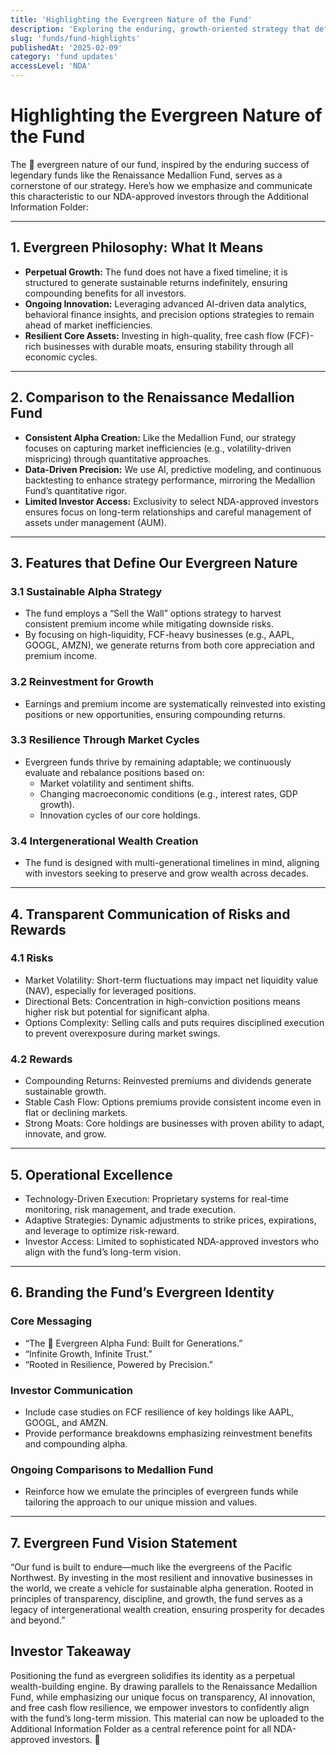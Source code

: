 ```yaml
---
title: 'Highlighting the Evergreen Nature of the Fund'
description: 'Exploring the enduring, growth-oriented strategy that defines our evergreen fund.'
slug: 'funds/fund-highlights'
publishedAt: '2025-02-09'
category: 'fund updates'
accessLevel: 'NDA'
---
```


# Highlighting the Evergreen Nature of the Fund

The 🌲 evergreen nature of our fund, inspired by the enduring success of legendary funds like the Renaissance Medallion Fund, serves as a cornerstone of our strategy. Here’s how we emphasize and communicate this characteristic to our NDA-approved investors through the Additional Information Folder:

---

## 1. Evergreen Philosophy: What It Means

- **Perpetual Growth:** The fund does not have a fixed timeline; it is structured to generate sustainable returns indefinitely, ensuring compounding benefits for all investors.
- **Ongoing Innovation:** Leveraging advanced AI-driven data analytics, behavioral finance insights, and precision options strategies to remain ahead of market inefficiencies.
- **Resilient Core Assets:** Investing in high-quality, free cash flow (FCF)-rich businesses with durable moats, ensuring stability through all economic cycles.

---

## 2. Comparison to the Renaissance Medallion Fund

- **Consistent Alpha Creation:** Like the Medallion Fund, our strategy focuses on capturing market inefficiencies (e.g., volatility-driven mispricing) through quantitative approaches.
- **Data-Driven Precision:** We use AI, predictive modeling, and continuous backtesting to enhance strategy performance, mirroring the Medallion Fund’s quantitative rigor.
- **Limited Investor Access:** Exclusivity to select NDA-approved investors ensures focus on long-term relationships and careful management of assets under management (AUM).

---

## 3. Features that Define Our Evergreen Nature

### 3.1 Sustainable Alpha Strategy

- The fund employs a “Sell the Wall” options strategy to harvest consistent premium income while mitigating downside risks.
- By focusing on high-liquidity, FCF-heavy businesses (e.g., AAPL, GOOGL, AMZN), we generate returns from both core appreciation and premium income.

### 3.2 Reinvestment for Growth

- Earnings and premium income are systematically reinvested into existing positions or new opportunities, ensuring compounding returns.

### 3.3 Resilience Through Market Cycles

- Evergreen funds thrive by remaining adaptable; we continuously evaluate and rebalance positions based on:
  - Market volatility and sentiment shifts.
  - Changing macroeconomic conditions (e.g., interest rates, GDP growth).
  - Innovation cycles of our core holdings.

### 3.4 Intergenerational Wealth Creation

- The fund is designed with multi-generational timelines in mind, aligning with investors seeking to preserve and grow wealth across decades.

---

## 4. Transparent Communication of Risks and Rewards

### 4.1 Risks

- Market Volatility: Short-term fluctuations may impact net liquidity value (NAV), especially for leveraged positions.
- Directional Bets: Concentration in high-conviction positions means higher risk but potential for significant alpha.
- Options Complexity: Selling calls and puts requires disciplined execution to prevent overexposure during market swings.

### 4.2 Rewards

- Compounding Returns: Reinvested premiums and dividends generate sustainable growth.
- Stable Cash Flow: Options premiums provide consistent income even in flat or declining markets.
- Strong Moats: Core holdings are businesses with proven ability to adapt, innovate, and grow.

---

## 5. Operational Excellence

- Technology-Driven Execution: Proprietary systems for real-time monitoring, risk management, and trade execution.
- Adaptive Strategies: Dynamic adjustments to strike prices, expirations, and leverage to optimize risk-reward.
- Investor Access: Limited to sophisticated NDA-approved investors who align with the fund’s long-term vision.

---

## 6. Branding the Fund’s Evergreen Identity

### Core Messaging

- “The 🌲 Evergreen Alpha Fund: Built for Generations.”
- “Infinite Growth, Infinite Trust.”
- “Rooted in Resilience, Powered by Precision.”

### Investor Communication

- Include case studies on FCF resilience of key holdings like AAPL, GOOGL, and AMZN.
- Provide performance breakdowns emphasizing reinvestment benefits and compounding alpha.

### Ongoing Comparisons to Medallion Fund

- Reinforce how we emulate the principles of evergreen funds while tailoring the approach to our unique mission and values.

---

## 7. Evergreen Fund Vision Statement

“Our fund is built to endure—much like the evergreens of the Pacific Northwest. By investing in the most resilient and innovative businesses in the world, we create a vehicle for sustainable alpha generation. Rooted in principles of transparency, discipline, and growth, the fund serves as a legacy of intergenerational wealth creation, ensuring prosperity for decades and beyond.”

## Investor Takeaway

Positioning the fund as evergreen solidifies its identity as a perpetual wealth-building engine. By drawing parallels to the Renaissance Medallion Fund, while emphasizing our unique focus on transparency, AI innovation, and free cash flow resilience, we empower investors to confidently align with the fund’s long-term mission. This material can now be uploaded to the Additional Information Folder as a central reference point for all NDA-approved investors. 🌲
